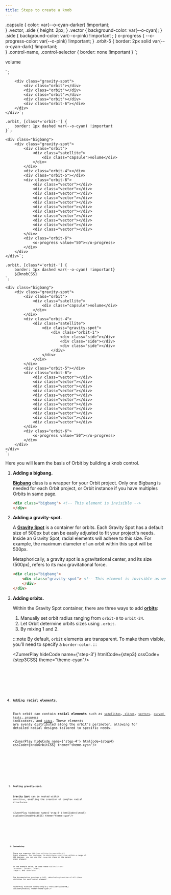 ```yaml
---
title: Steps to create a knob
---
```


.capsule {
    color: var(--o-cyan-darker) !important;  
}
.vector, .side {
    height: 2px;
}
.vector {
    background-color: var(--o-cyan);
}
.side {
    background-color: var(--o-pink) !important ;
}
o-progress {
 --o-progress-color: var(--o-pink) !important;
}
.orbit-5 {
    border: 2px solid var(--o-cyan-dark) !important;  
}
.control-name, .control-selector {
    border: none !important
}
`;
    <div class="gravity-spot">
        <div class="orbit">
             <div class="satellite at-center control-name">
                <div class="capsule">volume</div>
             </div>
        </div>
        <div class="orbit-4">
            <div class="satellite control-selector">
                <div class="gravity-spot">
                    <div class="orbit-1 shrink-30 from-90">
                        <div class="side"></div>
                        <div class="side"></div>
                        <div class="side"></div>
                    </div>
                </div>
            </div>
        </div>
        <div class="orbit-5"></div>
        <div class="orbit-6 shrink-80 from-215 range-290 fit-range">
            <div class="vector shrink-40 outer-orbit"></div>
            <div class="vector shrink-40 outer-orbit"></div>
            <div class="vector shrink-40 outer-orbit"></div>
            <div class="vector shrink-40 outer-orbit"></div>
            <div class="vector shrink-40 outer-orbit"></div>
            <div class="vector shrink-40 outer-orbit"></div>
            <div class="vector shrink-40 outer-orbit"></div>
            <div class="vector shrink-40 outer-orbit"></div>
            <div class="vector shrink-40 outer-orbit"></div>
            <div class="vector shrink-40 outer-orbit"></div>
            <div class="vector shrink-40 outer-orbit"></div>
        </div>
        <div class="orbit-6 orbit-6 from-215 range-290">
            <o-progress value="50" shape="circle" class="shrink-60 outer-orbit"></o-progress>
        </div>
    </div>
</div>` ;

        <div class="gravity-spot">
            <div class="orbit"></div>
            <div class="orbit"></div>
            <div class="orbit"></div>
            <div class="orbit"></div>
            <div class="orbit-6"></div>
        </div>
    </div>`;

    .orbit, [class*='orbit-'] {
        border: 1px dashed var(--o-cyan) !important
    }`;

    <div class="bigbang">
        <div class="gravity-spot">
            <div class="orbit">
                <div class="satellite">
                    <div class="capsule">volume</div>
                </div>
            </div>
            <div class="orbit-4"></div>
            <div class="orbit-5"></div>
            <div class="orbit-6">
                <div class="vector"></div>
                <div class="vector"></div>
                <div class="vector"></div>
                <div class="vector"></div>
                <div class="vector"></div>
                <div class="vector"></div>
                <div class="vector"></div>
                <div class="vector"></div>
                <div class="vector"></div>
                <div class="vector"></div>
                <div class="vector"></div>
            </div>
            <div class="orbit-6">
                <o-progress value="50"></o-progress>
            </div>
        </div>
    </div>`;

    .orbit, [class*='orbit-'] {
        border: 1px dashed var(--o-cyan) !important}  
        ${knobCSS}
    `;

    <div class="bigbang">
        <div class="gravity-spot">
            <div class="orbit">
                <div class="satellite">
                    <div class="capsule">volume</div>
                </div>
            </div>
            <div class="orbit-4">
                <div class="satellite">
                    <div class="gravity-spot">
                        <div class="orbit-1">
                            <div class="side"></div>
                            <div class="side"></div>
                            <div class="side"></div>
                        </div>
                    </div>
                </div>
            </div>
            <div class="orbit-5"></div>
            <div class="orbit-6">
                <div class="vector"></div>
                <div class="vector"></div>
                <div class="vector"></div>
                <div class="vector"></div>
                <div class="vector"></div>
                <div class="vector"></div>
                <div class="vector"></div>
                <div class="vector"></div>
                <div class="vector"></div>
                <div class="vector"></div>
                <div class="vector"></div>
            </div>
            <div class="orbit-6">
                <o-progress value="50"></o-progress>
            </div>
        </div>
    </div>
    `;


Here you will learn the basis of Orbit by building a knob control.

<Steps>

1. **Adding a bigbang.**

    **[Bigbang](/orbit-docs/elements/bigbang)** class is a wrapper for your Orbit project. Only one Bigbang is needed for each Orbit project, or Orbit instance if you have multiples Orbits in same page. 

    ```html wrap
    <div class="bigbang"> <!-- This element is invisible -->
    </div>
    ```

2. **Adding a gravity-spot.**

    A **[Gravity Spot](/orbit-docs/elements/gravity-spot)** is a container for orbits. Each Gravity Spot has a default size of 500px but can be easily adjusted to fit your project's needs. Inside an Gravity Spot, radial elements will adhere to this size. For example, the maximum diameter of an orbit within this spot will be 500px.

    Metaphorically, a gravity spot is a gravitational center, and its size (500px), refers to its max gravitational force. 

    ```html wrap
    <div class="bigbang">
        <div class="gravity-spot"> <!-- This element is invisible as well -->
        </div>
    </div>
    ```

3. **Adding orbits.**

    Within the Gravity Spot container, there are three ways to add **[orbits](/orbit-docs/elements/orbit)**: 
    1. Manually set orbit radius ranging from `orbit-0` to `orbit-24`. 
    2. Let Orbit determine orbits sizes using `.orbit`. 
    3. By mixing 1 and 2.

    :::note
    By default, `orbit` elements are transparent. To make them visible, you’ll need to specify a `border-color`.
    :::

    <ZumerPlay hideCode name={'step-3'} htmlCode={step3}  cssCode={step3CSS}  theme="theme-cyan"/>

    <Tabs>
    <TabItem label="HTML" icon="seti:html">
        <Code code={step3} lang="html" />
    </TabItem>
    <TabItem label="CSS" icon="seti:css">
        <Code wrap code={step3CSS} lang="css" />
    </TabItem>
    </Tabs>

4. **Adding radial elements.**

    Each orbit can contain **radial elements** such as [`satellites`](/orbit-docs/elements/satellite),[ `slices`](/orbit-docs/elements/slice), [`vectors`](/orbit-docs/elements/vector), [`curved texts`](/orbit-docs/elements/text),[ `progress`](/orbit-docs/elements/progress) indicators, and [`sides`](/orbit-docs/elements/side). These elements are evenly distributed along the orbit's perimeter, allowing for detailed radial designs tailored to specific needs.

    <ZumerPlay hideCode name={'step-4'} htmlCode={step4}  cssCode={knobOrbitCSS}  theme="theme-cyan"/>

    <Tabs>
    <TabItem label="HTML" icon="seti:html">
        <Code code={step4} lang="html" />
    </TabItem>
    <TabItem label="CSS" icon="seti:css">
        <Code wrap code={knobOrbitCSS} lang="css" />
    </TabItem>
    </Tabs>


5. **Nesting gravity-spot.**

    **Gravity Spot** can be nested within `satellites`, enabling the creation of complex radial structures.

    <ZumerPlay hideCode name={'step-5'} htmlCode={step5}  cssCode={knobOrbitCSS}  theme="theme-cyan"/>

    <Tabs>
    <TabItem label="HTML" icon="seti:html">
        <Code code={step5} lang="html" />
    </TabItem>
    <TabItem label="CSS" icon="seti:css">
        <Code wrap code={knobOrbitCSS} lang="css" />
    </TabItem>
    </Tabs>


6.  **Customizing.**

    There are numerous `CSS class utilities` to use with all Orbit elements. For instance, to distribute satellites within a range of 180 degrees, you can use the `.range-180` class on the parent orbit element. 

    In the example below, we used these CSS Utilities: `.at-center`, `.shrink-*`, `.from-*`, `.range-*`, and `.outer-orbit`

    The documentation provides a full, detailed explanation of all class utilities for each radial element.

    <ZumerPlay hideCode name={'step-6'} htmlCode={knobHTML}  cssCode={knobCSS}  theme="theme-cyan"/>

    <Tabs>
    <TabItem label="HTML" icon="seti:html">
        <Code code={knobHTML} lang="html" />
    </TabItem>
    <TabItem label="CSS" icon="seti:css">
        <Code wrap code={knobCSS} lang="css" />
    </TabItem>
    </Tabs>

</Steps>
